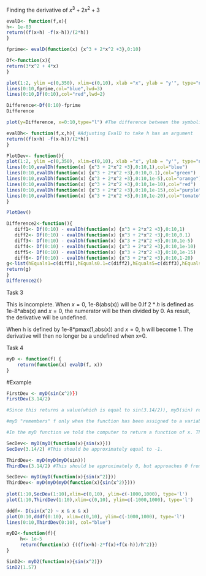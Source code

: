 
Finding the derivative of $x^3 + 2x^2 +3$
```r
evalD<- function(f,x){
h<- 1e-03
return((f(x+h) -f(x-h))/(2*h))
}
```

```r
fprime<- evalD(function(x) {x^3 + 2*x^2 +3},0:10)
```

```r
Df<-function(x){
return(3*x^2 + 4*x)
}
```
```r
plot(1:2, ylim =c(0,350), xlim=c(0,10), xlab ="x", ylab = "y'", type="n")
lines(0:10,fprime,col="blue",lwd=3)
lines(0:10,Df(0:10),col="red",lwd=2)
```

```r
Difference<-Df(0:10)-fprime
Difference

plot(y=Difference, x=0:10,type="l") #The difference between the symbolic and finite-difference derviative is neglible, so it is a good approximation.

```

```r
evalDh<- function(f,x,h){ #Adjusting EvalD to take h has an argument
return((f(x+h) -f(x-h))/(2*h))
}
```


```r
PlotDev<- function(){
plot(1:2, ylim =c(0,350), xlim=c(0,10), xlab ="x", ylab = "y'", type="n")
lines(0:10,evalDh(function(x) {x^3 + 2*x^2 +3},0:10,1),col="blue")
lines(0:10,evalDh(function(x) {x^3 + 2*x^2 +3},0:10,0.1),col="green")
lines(0:10,evalDh(function(x) {x^3 + 2*x^2 +3},0:10,1e-5),col="orange")
lines(0:10,evalDh(function(x) {x^3 + 2*x^2 +3},0:10,1e-10),col="red")
lines(0:10,evalDh(function(x) {x^3 + 2*x^2 +3},0:10,1e-15),col="purple")
lines(0:10,evalDh(function(x) {x^3 + 2*x^2 +3},0:10,1e-20),col="tomato")
}
```

```r
PlotDev()
```

```r
Difference2<-function(){
   diff1<- Df(0:10) - evalDh(function(x) {x^3 + 2*x^2 +3},0:10,1)
   diff2<- Df(0:10) - evalDh(function(x) {x^3 + 2*x^2 +3},0:10,0.1)
   diff3<- Df(0:10) - evalDh(function(x) {x^3 + 2*x^2 +3},0:10,1e-5)
   diff4<- Df(0:10) - evalDh(function(x) {x^3 + 2*x^2 +3},0:10,1e-10)
   diff5<- Df(0:10) - evalDh(function(x) {x^3 + 2*x^2 +3},0:10,1e-15)
   diff6<- Df(0:10) - evalDh(function(x) {x^3 + 2*x^2 +3},0:10,1-20)
g<-list(hEquals1=c(diff1),hEquals0.1=c(diff2),hEquals5=c(diff3),hEquals10=c(diff4),hEquals10=c(diff5),hequals20=c(diff6))) #1e-5 is the best
return(g)  
}
Difference2()
```
 

 Task 3  
 
This is incomplete. When $x=0$, 1e-8(abs(x)) will be 0.If $2*h$ is defined as 1e-8*abs(x) and $x = 0$, the numerator will be then divided by 0. As result, the derivative will be undefined.

When h is defined by 1e-8*pmax(1,abs(x)) and $x=0$, h will become 1. The derivative will then no longer be a undefined when x=0.

 Task 4
```r
myD <- function(f) {
    return(function(x) evalD(f, x))
}
```

#Example
```r
FirstDev <- myD(sin(x^2)})
FirstDev(3.14/2) 

#Since this returns a value(which is equal to sin(3.14/2)), myD(sin) returns a function.

#myD "remembers" f only when the function has been assigned to a variable and then that variable will act as a function. 

#In the myD function we told the computer to return a function of x. The function, evalD(f,x), will then only accept a single numerical argument,x, and return the derivative at the point in the function,f.

```

```r
SecDev<- myD(myD(function(x){sin(x)}))
SecDev(3.14/2) #This should be approximately equal to -1.

ThirdDev<- myD(myD(myD(sin)))
ThirdDev(3.14/2) #This should be approximately 0, but approaches 0 from a negative value.

SecDev<- myD(myD(function(x){sin(x^2)}))
ThirdDev<- myD(myD(myD(function(x){sin(x^2)})))
                   
plot(1:10,SecDev(1:10),xlim=c(0,10), ylim=c(-1000,1000), type='l')
plot(1:10,ThirdDev(1:10),xlim=c(0,10), ylim=c(-1000,1000), type='l')

```

```r
dddf<- D(sin(x^2) ~ x & x & x)
plot(0:10,dddf(0:10), xlim=c(0,10), ylim=c(-1000,1000), type='l')
lines(0:10,ThirdDev(0:10), col="blue")
```

```r
myD2<-function(f){
     h<- 1e-5
     return(function(x) {((f(x+h)-2*f(x)+f(x-h))/h^2)})
}
```

```r
SinD2<- myD2(function(x){sin(x^2)})
SinD2(1.57)
```